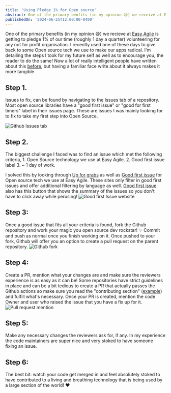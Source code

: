 ```yaml
---
title: 'Using Pledge 1% for Open source'
abstract: One of the primary benfits (in my opinion 😄) we receive at Easy Agile is getting to pledge 1% of our time (roughly 1 day a quarter) volunteering for any not for profit organisation. I recently
publishedOn: '2024-06-25T12:00:00-0400'
---
```


One of the primary benefits (in my opinion 😄) we recieve at <a href="https://www.easyagile.com/" target="_blank" rel="noopener">Easy Agile</a> is getting to pledge 1% of our time (roughly 1 day a quarter) volunteering for any not for profit organisation.
I recently used one of these days to give back to some Open source tech we use to make our apps radical. I'm detailing the steps I took for my future self as well as to encourage you, the reader to do the same!
Now a lot of really intelligent people have written about this <a href ="https://kentcdodds.com/blog/first-timers-only" target="_blank" rel="noopener">before</a>, but having a familiar face write about it always makes it more tangible.

## Step 1.
Issues to fix, can be found by navigating to the Issues tab of a repository. Most open source libraries have a "good first issue" or "good for first timers" label in their issues page. These are issues I was mainly looking for to fix to take my first step into Open Source.

<img
  alt="Github Issues tab"
  src="/issuesTab.png"
/>

## Step 2.  
The biggest challenge I faced was to find an issue which met the following criteria,
    1. Open Source technology we use at Easy Agile.
    2. Good first issue label
    3. ~ 1 day of work.

I solved this by looking through <a href="https://up-for-grabs.net/#/" target="_blank" rel="noopener">Up for grabs</a> as well as <a href="https://goodfirstissue.dev/" target="_blank" rel="noopener">Good first issue</a> for Open source tech we use at Easy Agile. These sites only filter in good first issues and offer additional filtering by language as well. <a href="https://goodfirstissue.dev/" target="_blank" rel="noopener">Good first issue</a> also has this button that shows the summary of the issues so you don't have to click away while perusing!
<img
  alt="Good first Issue website"
  src="/example.png"
/>

## Step 3: 
Once a good issue that fits all your criteria is found, fork the Github repository and work your magic you open source dev rockstar! ✨ Commit and push as normal once you finish working on it. Once pushed to your fork, Github will offer you an option to create a pull request on the parent repository.
<img
  alt="Github fork"
  src="/fork.png"
/>

## Step 4: 
Create a PR, mention what your changes are and make sure the reviewers experience is as easy as it can be! Some repositories have strict guidelines in place and can be a bit tedious to create a PR that actually passes the Github actions so make sure you read the "contributing section" (<a href="https://github.com/GoogleChrome/lighthouse/blob/main/CONTRIBUTING.md" target="_blank" rel="noopener">example</a>) and fulfill what's necessary.
Once your PR is created, mention the code Owner and user who raised the issue that you have a fix up for it.
<img
  alt="Pull request mention"
  src="/mention.png"
/>

## Step 5: 
Make any necessary changes the reviewers ask for, if any. In my experience the code maintainers are super nice and very stoked to have someone fixing an issue.

## Step 6:
The best bit: watch your code get merged in and feel absolutely stoked to have contributed to a living and breathing technology that is being used by a large section of the world! ❤️
